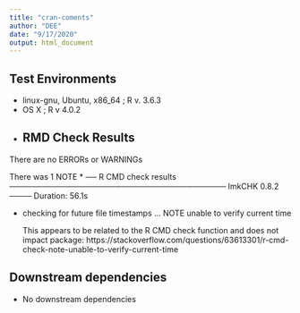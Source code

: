 ```yaml
---
title: "cran-coments"
author: "DEE"
date: "9/17/2020"
output: html_document
---
```


## Test Environments

* linux-gnu, Ubuntu, x86_64 ; R v. 3.6.3
* OS X ; R v 4.0.2
* 
## RMD Check Results

There are no ERRORs or WARNINGs
  
There was 1 NOTE
*  ── R CMD check results ─────────────────────────────────────── lmkCHK 0.8.2 ────
  Duration: 56.1s
  
* checking for future file timestamps ... NOTE
  unable to verify current time
  
  This appears to be related to the R CMD check function and does not impact package:
  https://stackoverflow.com/questions/63613301/r-cmd-check-note-unable-to-verify-current-time
  

## Downstream dependencies

* No downstream dependencies